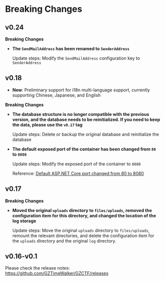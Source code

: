 # Breaking Changes

## v0.24

**Breaking Changes**

- **The `SendMailAddress` has been renamed to `SenderAddress`**

  Update steps: Modify the `SendMailAddress` configuration key to `SenderAddress`

## v0.18

- **New**: Preliminary support for i18n multi-language support, currently supporting Chinese, Japanese, and English

**Breaking Changes**

- **The database structure is no longer compatible with the previous version, and the database needs to be reinitialized. If you need to keep the data, please use the `v0.17` tag**

  Update steps: Delete or backup the original database and reinitialize the database

- **The default exposed port of the container has been changed from `80` to `8080`**

  Update steps: Modify the exposed port of the container to `8080`

  Reference: [Default ASP.NET Core port changed from 80 to 8080](https://learn.microsoft.com/en-us/dotnet/core/compatibility/containers/8.0/aspnet-port)

## v0.17

**Breaking Changes**

- **Moved the original `uploads` directory to `files/uploads`, removed the configuration item for this directory, and changed the location of the log storage**

  Update steps: Move the original `uploads` directory to `files/uploads`, remount the relevant directories, and delete the configuration item for the `uploads` directory and the original `log` directory.

## v0.16-v0.1

Please check the release notes: https://github.com/GZTimeWalker/GZCTF/releases
